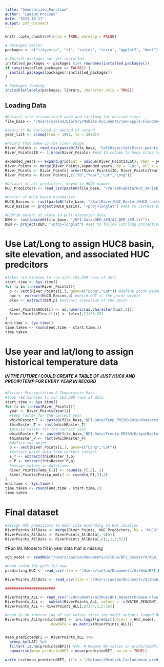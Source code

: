 ```yaml
---
title: "Generalized_Function"
author: "Caelum Mroczek"
date: "2023-10-11"
output: pdf_document
---
```


```r
knitr::opts_chunk$set(echo = TRUE, warning = FALSE)

# Packages Vector
packages <- c("tidyverse", "sf", "raster", "terra", "ggplot2", "boot")

# Install packages not yet installed
installed_packages <- packages %in% rownames(installed.packages())
if (any(installed_packages == FALSE)) {
  install.packages(packages[!installed_packages])
}

# Packages loading
invisible(lapply(packages, library, character.only = TRUE))
```


## Loading Data
```r
#Dataset with stream reach code and lat/long for desired river
file_base <- "/Users/caelum/Library/Mobile Documents/com~apple~CloudDocs/NAU/Research/AZBFI_Manuscript/"

#Years to be included in period of record
year_list <- c(seq(from = 1991, to = 2020))

#Points that make up the river shape
River_Points <- read_csv(paste0(file_base, "SaltRiver/SaltRiver_points.csv"))
River_Points$ID <- 1:nrow(River_Points) #Add ID column to keep sites together

expanded_years <- expand.grid(Lat = unique(River_Points$Lat), Year = year_list) #add years to each site
River_Points <- merge(River_Points,expanded_years, by = "Lat", all.x = TRUE) 
River_Points <- River_Points[ order(River_Points$ID, River_Points$Year),]
River_Points <- River_Points[,c("ID","Year","Lat","Long")]

#Dataset of all predictors, keyed to HUC8 number
HUC_Predictors <- read_csv(paste0(file_base, "/VariableData/HUC_Variables/HUC_Dataset.csv"))

#Raster of HUC8 basin boundaries
HUC8_Basins <- rast(paste0(file_base, "/SaltRiver/HUC_Raster/HUC8_raster.tif")) #all of the various files for the raster need to be in the file
HUC8_Basins <- project(HUC8_Basins, "+proj=longlat") #set to correct projection

#DEM(30 meter) of state to pull elevation data 
DEM <- rast(paste0(file_base, "/BFI-Data/DEM_30M/AZ_DEM_30M.tif"))
DEM <- project(DEM, "+proj=longlat") #set to follow lat/long projection
```


# Use Lat/Long to assign HUC8 basin, site elevation, and associated HUC predcitors 
```r
#takes ~12 minutes to run with 161,000 rows of data
start.time <- Sys.time()
for (i in 1:nrow(River_Points)){
  p <- vect(River_Points[i,], geom=c("Long","Lat")) #define point geometry by lat/long
  huc <- extract(HUC8_Basins,p) #which HUC is the point within
  elev <- extract(DEM,p) #extract elevation of the point
  
  River_Points$HUC8[i] <- as.numeric(as.character(huc[,2]))
  River_Points$Elev_ft[i] <- (elev[,2])*3.281
}
end.time <- Sys.time()
time.taken <- round(end.time - start.time,2)
time.taken

```

# Use year and lat/long to assign historical temperature data
##### IN THE FUTURE I COULD CREATE A TABLE OF JUST HUC8 AND PRECIP/TEMP FOR EVERY YEAR IN RECORD #####
```r
#Extract Precipitation & Temperature Data
#took ~18 minutes to run 161,000 rows of data
start.time <- Sys.time()
for (i in 1:nrow(River_Points)){
  year <- River_Points$Year[i]
  #temp raster for the correct year
  whichRaster_T <- paste0(file_base,"BFI-Data/Temp_PRISM/OutputRasters_HUC/tmp",year,"_huc")
  thisRaster_T <- rast(whichRaster_T)
  #precip raster for the correct year
  whichRaster_P <- paste0(file_base,"BFI-Data/Precip_PRISM/OutputRasters_HUC/ppt",year,"_huc")
  thisRaster_P <- rast(whichRaster_P)
  #define the point 
  p <- vect(River_Points[i,], geom=c("Long","Lat"))
  #extract point data from correct rasters
  e_T <- extract(thisRaster_T,p)
  e_P <- extract(thisRaster_P,p)
  #assign values in dataframe
  River_Points$Temp_C[i] <- round(e_T[,2], 2)
  River_Points$Precip_mm[i] <- round(e_P[,2],2)
}
end.time <- Sys.time()
time.taken <- round(end.time - start.time,2)
time.taken
```

# Final dataset
```r
#assign HUC predictors to each site according to HUC location
RiverPoints_AllData <- merge(River_Points, HUC_Predictors, by = "HUC8", all.x = TRUE)
RiverPoints_AllData <- RiverPoints_AllData[,-c(9)]
RiverPoints_AllData <- RiverPoints_AllData[,c(2,1,3:52)]
```

#Run ML Model to fill in year data that is missing
```r
xgb_model <- readRDS("/Users/caelum/Documents/GitHub/BFI_Research/XGB_Training/10FoldCV_HUC_XGBModel.rda")

#Hard coded the path for now
predicting_HUC <- read_csv(file = "/Users/caelum/Documents/GitHub/BFI_Research/Base-Flow-Spatial/Data/predicting_HUC.csv")

RiverPoints_AllData <- read_csv(file = "/Users/caelum/Documents/GitHub/BFI_Research/Base-Flow-Spatial/Data/RiverPoints_ALL.csv")

#######################

RiverPoints_ALL <- read_csv("~/Documents/GitHub/BFI_Research/Base-Flow-Spatial/Data/RiverPoints_ALL.csv")
RiverPoints_ALL <-  subset(RiverPoints_ALL, select = -c(WATER_PERCENT, KEY))
RiverPoints_ALL <- RiverPoints_ALL[,c(2:4,1,5:50)]

#need to do inverse log of the values since the model outputs logged BFI
RiverPoints_ALL$predictedBFI <- inv.logit(predict(object = HUC_model,
                     newdata = as.matrix(RiverPoints_ALL)))


mean_predictedBFI <- RiverPoints_ALL %>%
  group_by(LAT) %>%
  filter(!is.na(predictedBFI)) %>%  # Remove NA values in predictedBFI
  summarise(mean_predictedBFI = mean(predictedBFI, na.rm = TRUE))

write_csv(mean_predictedBFI, file = "/Volumes/Mroczek,Caelum/mean_predictedBFI.csv")
```

